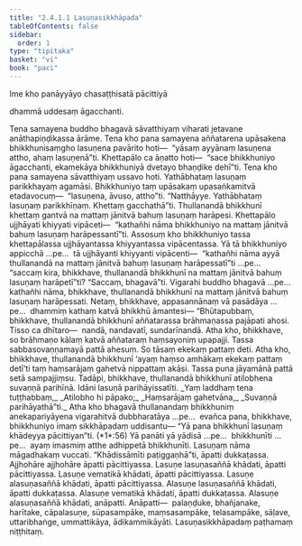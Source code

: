 ```yaml
---
title: "2.4.1.1 Lasuṇasikkhāpada"
tableOfContents: false
sidebar:
  order: 1
type: "tipitaka"
basket: "vi"
book: "paci"
---
```



<DynamicBreadcrumb />


<Paragraph number="2565" type="center" book="paci">
Ime kho panāyyāyo chasaṭṭhisatā pācittiyā

  
dhammā uddesaṃ āgacchanti.


</Paragraph>

<Division number="793" book="paci">

<Paragraph number="2566" book="paci">
Tena samayena buddho bhagavā sāvatthiyaṃ viharati jetavane anāthapiṇḍikassa ārāme. Tena kho pana samayena aññatarena upāsakena bhikkhunisaṃgho lasuṇena pavārito hoti—  “yāsaṃ ayyānaṃ lasuṇena attho, ahaṃ lasuṇenā”ti. Khettapālo ca āṇatto hoti—  “sace bhikkhuniyo āgacchanti, ekamekāya bhikkhuniyā dvetayo bhaṇḍike dehī”ti. Tena kho pana samayena sāvatthiyaṃ ussavo hoti. Yathābhataṃ lasuṇaṃ parikkhayaṃ agamāsi. Bhikkhuniyo taṃ upāsakaṃ upasaṅkamitvā etadavocuṃ—  “lasuṇena, āvuso, attho”ti. “Natthāyye. Yathābhataṃ lasuṇaṃ parikkhīṇaṃ. Khettaṃ gacchathā”ti. Thullanandā bhikkhunī khettaṃ gantvā na mattaṃ jānitvā bahuṃ lasuṇaṃ harāpesi. Khettapālo ujjhāyati khiyyati vipāceti—  “kathañhi nāma bhikkhuniyo na mattaṃ jānitvā bahuṃ lasuṇaṃ harāpessantī”ti.
</Paragraph>

<Paragraph number="2567" book="paci">
Assosuṃ kho bhikkhuniyo tassa khettapālassa ujjhāyantassa khiyyantassa vipācentassa. Yā tā bhikkhuniyo appicchā …pe…  tā ujjhāyanti khiyyanti vipācenti—  “kathañhi nāma ayyā thullanandā na mattaṃ jānitvā bahuṃ lasuṇaṃ harāpessatī”ti …pe…  “saccaṃ kira, bhikkhave, thullanandā bhikkhunī na mattaṃ jānitvā bahuṃ lasuṇaṃ harāpetī”ti? “Saccaṃ, bhagavā”ti. Vigarahi buddho bhagavā …pe…  kathañhi nāma, bhikkhave, thullanandā bhikkhunī na mattaṃ jānitvā bahuṃ lasuṇaṃ harāpessati. Netaṃ, bhikkhave, appasannānaṃ vā pasādāya …pe…  dhammiṃ kathaṃ katvā bhikkhū āmantesi—
</Paragraph>

<Paragraph number="2568" book="paci">
“Bhūtapubbaṃ, bhikkhave, thullanandā bhikkhunī aññatarassa brāhmaṇassa pajāpati ahosi. Tisso ca dhītaro—  nandā, nandavatī, sundarīnandā. Atha kho, bhikkhave, so brāhmaṇo kālaṃ katvā aññataraṃ haṃsayoniṃ upapajji. Tassa sabbasovaṇṇamayā pattā ahesuṃ. So tāsaṃ ekekaṃ pattaṃ deti. Atha kho, bhikkhave, thullanandā bhikkhunī ‘ayaṃ haṃso amhākaṃ ekekaṃ pattaṃ detī’ti taṃ haṃsarājaṃ gahetvā nippattaṃ akāsi. Tassa puna jāyamānā pattā setā sampajjiṃsu. Tadāpi, bhikkhave, thullanandā bhikkhunī atilobhena suvaṇṇā parihīnā. Idāni lasuṇā parihāyissatīti.
</Paragraph>

<Paragraph number="2569" type="verses" book="paci">
_Yaṃ laddhaṃ tena tuṭṭhabbaṃ,_  
_Atilobho hi pāpako;_  
_Haṃsarājaṃ gahetvāna,_  
_Suvaṇṇā parihāyathā”ti._  

</Paragraph>

<Paragraph number="2570" book="paci">
Atha kho bhagavā thullanandaṃ bhikkhuniṃ anekapariyāyena vigarahitvā dubbharatāya …pe…  evañca pana, bhikkhave, bhikkhuniyo imaṃ sikkhāpadaṃ uddisantu—
</Paragraph>

</Division>
<Division number="794" book="paci">

<Paragraph number="2571" book="paci">
<Emphasis>“Yā pana bhikkhunī lasuṇaṃ khādeyya pācittiyan”</Emphasis>ti. (*1*:<Emphasis>56</Emphasis>)
</Paragraph>

</Division>
<Division number="795" book="paci">

<Paragraph number="2572" book="paci">
<Emphasis>Yā panā</Emphasis>ti yā yādisā …pe…  <Emphasis>bhikkhunī</Emphasis>ti …pe…  ayaṃ imasmiṃ atthe adhippetā bhikkhunīti.
</Paragraph>

<Paragraph number="2573" book="paci">
<Emphasis>Lasuṇaṃ</Emphasis> nāma māgadhakaṃ vuccati.
</Paragraph>

<Paragraph number="2574" book="paci">
“Khādissāmīti paṭiggaṇhā”ti, āpatti dukkaṭassa. Ajjhohāre ajjhohāre āpatti pācittiyassa.
</Paragraph>

</Division>
<Division number="796" book="paci">

<Paragraph number="2575" book="paci">
Lasuṇe lasuṇasaññā khādati, āpatti pācittiyassa. Lasuṇe vematikā khādati, āpatti pācittiyassa. Lasuṇe alasuṇasaññā khādati, āpatti pācittiyassa.
</Paragraph>

<Paragraph number="2576" book="paci">
Alasuṇe lasuṇasaññā khādati, āpatti dukkaṭassa. Alasuṇe vematikā khādati, āpatti dukkaṭassa. Alasuṇe alasuṇasaññā khādati, anāpatti.
</Paragraph>

</Division>
<Division number="797" book="paci">

<Paragraph number="2577" book="paci">
Anāpatti—  palaṇḍuke, bhañjanake, harītake, cāpalasuṇe, sūpasampāke, maṃsasampāke, telasampāke, sāḷave, uttaribhaṅge, ummattikāya, ādikammikāyāti.

</Paragraph>
</Division>

<Paragraph number="2578" type="center" book="paci">
Lasuṇasikkhāpadaṃ paṭhamaṃ niṭṭhitaṃ.
</Paragraph>